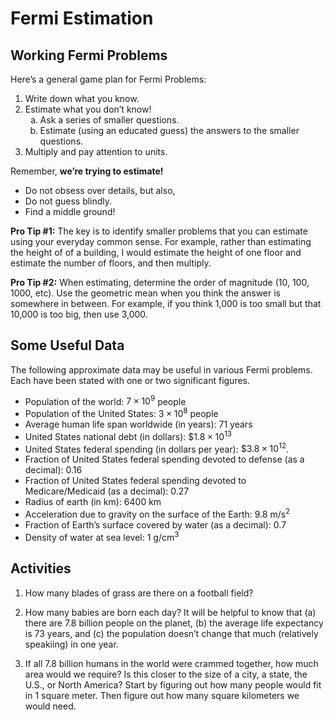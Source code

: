 # Fermi Estimation


## Working Fermi Problems

Here's a general game plan for Fermi Problems:

1. Write down what you know. 
2. Estimate what you don't know!
    a. Ask a series of smaller questions. 
    b. Estimate (using an educated guess) the answers to the smaller questions. 
3. Multiply and pay attention to units.

\bigskip

Remember, **we're trying to estimate!**

* Do not obsess over details, but also,
* Do not guess blindly.
* Find a middle ground!

**Pro Tip \#1:** The key is to identify smaller problems that you can estimate using your everyday common sense. For example, rather than estimating the height of of  a building, I would estimate the height of one floor and estimate the number of floors, and then multiply.

**Pro Tip \#2:** When estimating, determine the order of magnitude (10, 100, 1000, etc). Use the geometric mean when you think the answer is somewhere in between. For example, if you think 1,000 is too small but that 10,000 is too big, then use 3,000.

## Some Useful Data

The following approximate data may be useful in various Fermi problems. Each have been stated with one or two significant figures.

* Population of the world: $7 \times 10^9$ people 
* Population of the United States: $3 \times 10^8$ people
* Average human life span worldwide (in years): 71 years  
* United States national debt (in dollars): $\$1.8 \times 10^{13}$ 
* United States federal spending (in dollars per year): $\$3.8 \times 10^{12}$.
* Fraction of United States federal spending devoted to defense (as a decimal): 0.16
* Fraction of United States federal spending devoted to Medicare/Medicaid (as a decimal): 0.27
* Radius of earth (in km): 6400 km
* Acceleration due to gravity on the surface of the Earth: $9.8 \text{ m/}\text{s}^2$
* Fraction of Earth’s surface covered by water (as a decimal): 0.7
* Density of water at sea level: $1 \text{ g}/\text{cm}^3$


## Activities


1. How many blades of grass are there on a football field?

1. How many babies are born each day? It will be helpful to know that (a) there are 7.8 billion people on the planet, (b) the average life expectancy is 73 years, and (c) the population doesn't change that much (relatively speakiing) in one year.

1. If all 7.8 billion humans in the world were crammed together, how much area would we require? Is this closer to the size of a city, a state, the U.S., or North America? Start by figuring out how many people would fit in 1 square meter. Then figure out how many square kilometers we would need.


<!--
## Solutions


1. I think that I can estimate the number of blades in a square inch. 10 is too small, 100 seems okay, but 1000 is too many. Among my choices of 30, 100 and 300, I guess that I like 100 blades per square inch. I know that a football field is 100 yards long. I guess that the end zones are 10 yards deep, for 120 yards total.  I'll estimate that the field is 30 yards across. 

So my answer would be
$$
\left(100 \, \frac{\mbox{blades}}{\mbox{in}^2} \right) \left(36^2 \, \frac{\mbox{in}^2}{\mbox{yard}^2} \right) \left(120 \mbox{ yards} \right) \left(30 \mbox{ yards} \right)
= 4.7 \times 10^8
$$
and my final estimate is 500 million blades of grass.
-->
  